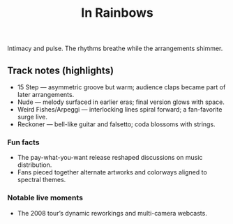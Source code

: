 ﻿---
title: "In Rainbows"
releaseDate: "2007-10-10"
label: "Self-released"
cover: "data:image/svg+xml;utf8,<?xml version='1.0'?><svg xmlns='http://www.w3.org/2000/svg' width='800' height='800'><rect width='100%' height='100%' fill='%230a0a0a'/><text x='50%' y='50%' dominant-baseline='middle' text-anchor='middle' fill='%23aaff00' font-family='monospace' font-size='32'>IN RAINBOWS</text></svg>"
tracklist:
  - "15 Step"
  - "Bodysnatchers"
  - "Nude"
  - "Weird Fishes/Arpeggi"
  - "Reckoner"
links:
  wikipedia: "https://en.wikipedia.org/wiki/In_Rainbows"
  youtube: "https://www.youtube.com/watch?v=R2LQdh42neg"
  spotify: "https://open.spotify.com/album/5vkqYmiPBYLaalcmjujWxK"
summary: "Warm, intimate, rhythmically alive—released as pay-what-you-want."
seo:
  description: "Context, tracks, and notes for In Rainbows."
---

Intimacy and pulse. The rhythms breathe while the arrangements shimmer.

## Track notes (highlights)
- 15 Step — asymmetric groove but warm; audience claps became part of later arrangements.
- Nude — melody surfaced in earlier eras; final version glows with space.
- Weird Fishes/Arpeggi — interlocking lines spiral forward; a fan-favorite surge live.
- Reckoner — bell-like guitar and falsetto; coda blossoms with strings.

### Fun facts
- The pay-what-you-want release reshaped discussions on music distribution.
- Fans pieced together alternate artworks and colorways aligned to spectral themes.

### Notable live moments
- The 2008 tour’s dynamic reworkings and multi-camera webcasts.
